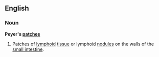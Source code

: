 ==English==
===Noun===
'''Peyer's [[patch]]es'''

#Patches of [[lymphoid]] [[tissue]] or lymphoid [[nodule]]s on the walls of the [[small intestine]].